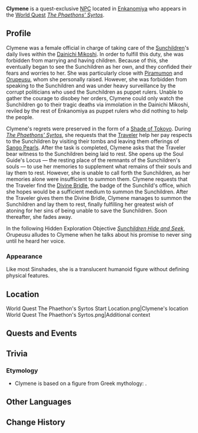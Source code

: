 {{Character Infobox
|type             = Quest NPC
|type2            = Deceased Characters
|image            = NPC Clymene.png
|region           = Inazuma
|affiliation      = Enkanomiya
|affiliation2     = Shades of Tokoyo
}}
'''Clymene''' is a quest-exclusive [[NPC]] located in [[Enkanomiya]] who appears in the [[World Quest]] ''[[The Phaethons' Syrtos]]''.

==Profile==
Clymene was a female official in charge of taking care of the [[Sunchildren]]'s daily lives within the [[Dainichi Mikoshi]]. In order to fulfill this duty, she was forbidden from marrying and having children. Because of this, she eventually began to see the Sunchildren as her own, and they confided their fears and worries to her. She was particularly close with [[Piramumon]] and [[Orupeusu]], whom she personally raised. However, she was forbidden from speaking to the Sunchildren and was under heavy surveillance by the corrupt politicians who used the Sunchildren as puppet rulers. Unable to gather the courage to disobey her orders, Clymene could only watch the Sunchildren go to their tragic deaths via immolation in the Dainichi Mikoshi, reviled by the rest of Enkanomiya as puppet rulers who did nothing to help the people.

Clymene's regrets were preserved in the form of a [[Shades of Tokoyo|Shade of Tokoyo]]. During ''[[The Phaethons' Syrtos]]'', she requests that the [[Traveler]] help her pay respects to the Sunchildren by visiting their tombs and leaving them offerings of [[Sango Pearl]]s. After the task is completed, Clymene asks that the Traveler bear witness to the Sunchildren being laid to rest. She opens up the Soul Guide's Locus &mdash; the resting place of the remnants of the Sunchildren's souls &mdash; to use her memories to supplement what remains of their souls and lay them to rest. However, she is unable to call forth the Sunchildren, as her memories alone were insufficient to summon them. Clymene requests that the Traveler find the [[Divine Bridle]], the badge of the Sunchild's office, which she hopes would be a sufficient medium to summon the Sunchildren. After the Traveler gives them the Divine Bridle, Clymene manages to summon the Sunchildren and lay them to rest, finally fulfilling her greatest wish of atoning for her sins of being unable to save the Sunchildren. Soon thereafter, she fades away.

In the following Hidden Exploration Objective ''[[Sunchildren Hide and Seek]]'', Orupeusu alludes to Clymene when he talks about his promise to never sing until he heard her voice.

===Appearance===
Like most Sinshades, she is a translucent humanoid figure without defining physical features.

==Location==
<gallery hideaddbutton="true" captionalign="center">
World Quest The Phaethon's Syrtos Start Location.png|Clymene's location
World Quest The Phaethon's Syrtos.png|Additional context
</gallery>

==Quests and Events==
{{Quest Appearances}}

==Trivia==
===Etymology===
* Clymene is based on a figure from Greek mythology: {{w|Clymene (mother of Phaethon)|Clymene, the mother of Phaethon}}.

==Other Languages==
{{Other Languages|default_hidden = 1
|en      = Clymene
|zhs     = 久利由卖
|zhs_rm  = Jiǔlìyóumài
|zht     = 久利由賣
|zht_rm  = Jiǔlìyóumài
|ja      = 久利由売
|ja_rm   = Kuriyume{{Assumed}}
|ko      = 클리메네
|ko_rm   = Keullimene
|es      = Clímene
|fr      = Clymene
|ru      = Климена
|th      = Clymene
|vi      = Clymene
|de      = Clymene
|id      = Clymene
|pt      = Clymene
}}

==Change History==
{{Change History|2.4}}